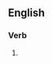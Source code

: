 ==English==

===Verb===
{{head|en|present participle}}

# {{present participle of|stagnate|lang=en|nocat=1}}